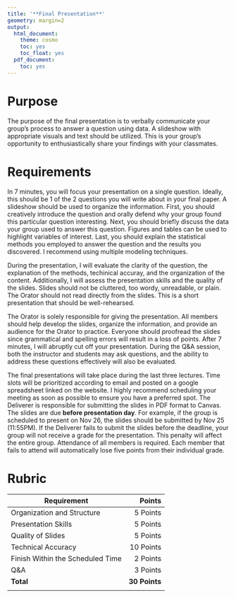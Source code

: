 ```yaml
---
title: '**Final Presentation**'
geometry: margin=2
output:
  html_document:
    theme: cosmo
    toc: yes
    toc_float: yes
  pdf_document:
    toc: yes
---
```


<style type="text/css">
.main-container {
  max-width: 300px;
  margin-left: auto;
  margin-right: auto;
}
</style>

# **Purpose**

The purpose of the final presentation is to verbally communicate your group's process to answer a question using data. A slideshow with appropriate visuals and text should be utilized. This is your group's opportunity to enthusiastically share your findings with your classmates.

# **Requirements**

In 7 minutes, you will focus your presentation on a single question. Ideally, this should be 1 of the 2 questions you will write about in your final paper. A slideshow should be used to organize the information. First, you should creatively introduce the question and orally defend why your group found this particular question interesting. Next, you should briefly discuss the data your group used to answer this question. Figures and tables can be used to highlight variables of interest. Last, you should explain the statistical methods you employed to answer the question and the results you discovered. I recommend using multiple modeling techniques.

During the presentation, I will evaluate the clarity of the question, the explanation of the methods, techinical accuray, and the organization of the content. Additionally, I will assess the presentation skills and the quality of the slides. Slides should not be cluttered, too wordy, unreadable, or plain. The Orator should not read directly from the slides. This is a short presentation that should be well-rehearsed.

The Orator is solely responsible for giving the presentation. All members should help develop the slides, organize the information, and provide an audience for the Orator to practice. Everyone should proofread the slides since grammatical and spelling errors will result in a loss of points. After 7 minutes, I will abruptly cut off your presentation. During the Q&A session, both the instructor and students may ask questions, and the ability to address these questions effectively will also be evaluated.

The final presentations will take place during the last three lectures. Time slots will be prioritized according to email and posted on a google spreadsheet linked on the website. I highly recommend scheduling your meeting as soon as possible to ensure you have a preferred spot. The Deliverer is responsible for submitting the slides in PDF format to Canvas. The slides are due **before presentation day**. For example, if the group is scheduled to present on Nov 26, the slides should be submitted by Nov 25 (11:55PM). If the Deliverer fails to submit the slides before the deadline, your group will not receive a grade for the presentation. This penalty will affect the entire group. Attendance of all members is required. Each member that fails to attend will automatically lose five points from their individual grade. 


# **Rubric**

|Requirement|Points|
|-------|------:|
|Organization and Structure|5 Points|
|Presentation Skills|5 Points|
|Quality of Slides|5 Points|
|Technical Accuracy|10 Points|
|Finish Within the Scheduled Time|2 Points|
|Q&A|3 Points|
|**Total**|**30 Points**|
|||
